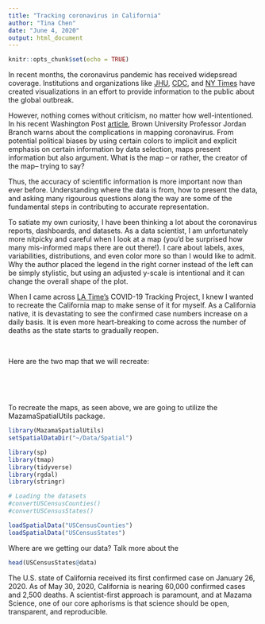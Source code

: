 ```yaml
---
title: "Tracking coronavirus in California"
author: "Tina Chen"
date: "June 4, 2020"
output: html_document
---
```


```r
knitr::opts_chunk$set(echo = TRUE)
```


In recent months, the coronavirus pandemic has received widepsread coverage. Institutions and organizations like [JHU](https://coronavirus.jhu.edu/map.html), [CDC](https://www.cdc.gov/coronavirus/2019-ncov/cases-updates/cases-in-us.html), and [NY Times](https://www.nytimes.com/interactive/2020/world/coronavirus-maps.html) have created visualizations in an effort to provide information to the public about the global outbreak. 

However, nothing comes without criticism, no matter how well-intentioned. In his recent Washington Post [article](https://www.washingtonpost.com/politics/2020/03/11/be-careful-what-youre-learning-those-coronavirus-maps/), Brown University Professor Jordan Branch warns about the complications in mapping coronavirus. From potential political biases by using certain colors to implicit and explicit emphasis on certain information by data selection, maps present information but also argument. What is the map -- or rather, the creator of the map-- trying to say?  

Thus, the accuracy of scientific information is more important now than ever before. Understanding where the data is from, how to present the data, and asking many rigourous questions along the way are some of the fundamental steps in contributing to accurate representation. 

To satiate my own curiosity, I have been thinking a lot about the coronavirus reports, dashboards, and datasets. As a data scientist, I am unfortunately more nitpicky and careful when I look at a map (you'd be surprised how many mis-informed maps there are out there!). I care about labels, axes, variabilities, distributions, and even color more so than I would like to admit. Why the author placed the legend in the right corner instead of the left can be simply stylistic, but using an adjusted y-scale is intentional and it can change the overall shape of the plot. 

When I came across [LA Time's](https://www.latimes.com/projects/california-coronavirus-cases-tracking-outbreak/) COVID-19 Tracking Project, I knew I wanted to recreate the California map to make sense of it for myself. As a California native, it is devastating to see the confirmed case numbers increase on a daily basis. It is even more heart-breaking to come across the number of deaths as the state starts to gradually reopen.

<br />


Here are the two map that we will recreate: 
<br />

<!--
![LA Time's Tracking Coronavirus in California: Confirmed Cases by County (Cumulative as of June 2020).](confirmed_cases.png){#id .class width=50% height=50%}
-->


<br />


<br />
<!--
![LA Time's Tracking coronavirus in California: Confirmed Death Cases by County (Cumulative as of June 4, 2020)](death_cases.png){#id .class width=50% height=50%}
-->

To recreate the maps, as seen above, we are going to utilize the MazamaSpatialUtils package. 

```r
library(MazamaSpatialUtils)
setSpatialDataDir("~/Data/Spatial")

library(sp)
library(tmap)
library(tidyverse)
library(rgdal)
library(stringr)

# Loading the datasets 
#convertUSCensusCounties()
#convertUSCensusStates()

loadSpatialData("USCensusCounties")
loadSpatialData("USCensusStates")
```


Where are we getting our data? Talk more about the 
```r
head(USCensusStates@data)
```









The U.S. state of California received its first confirmed case on January 26, 2020. As of May 30, 2020, California is nearing 60,000 confirmed cases and 2,500 deaths.
A scientist-first approach is paramount, and at Mazama Science, one of our core aphorisms is that science should be open, transparent, and reproducible. 


